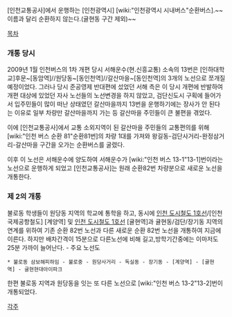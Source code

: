 [인천교통공사]에서 운행하는 [인천광역시] [wiki:"인천광역시 시내버스"순환버스].~~이름과 달리 순환하지 않는다.(귤현동 구간 제외)~~

[[목차]]

=== 개통 당시 ===

2009년 1월 인천버스의 1차 개편 당시 서해운수(현.신흥교통) 소속의 13번은 [인하대학교]후문~[동암역]//원당동~[동인천역]//갈산마을~[동인천역]의 3개의 노선으로 쪼개질 예정이었다. 그러나 당시 준공영제 반대편에 섰었던 서해 측은 이 당시 개편에 반발하여 개편 대상에 있었던 자사 노선들의 노선변경을 하지 않았고, 검단신도시 구획에 들어가서 입주민들이 많이 떠난 상태였던 갈산마을까지 13번을 운행하기에는 장사가 안 된다는 이유로 일부 차량만 갈산마을까지 가는 등 갈산마을 주민들이 큰 불편을 겪었다.

이에 [인천교통공사]에서 교통 소외지역이 된 갈산마을 주민들의 교통편의를 위해 [wiki:"인천 버스 순환 81"순환81번]의 차량 1대를 가져와 왕길동-검단사거리-완정삼거리-갈산마을 구간을 오가는 순환버스를 굴렸다.

이후 이 노선은 서해운수에 양도하여 서해운수가 [wiki:"인천 버스 13-1"13-1]번이라는 노선으로 운행하게 되었고 [인천교통공사]는 원래 순환82번 차량분으로 새로운 노선을 개통한다.

=== 제 2의 개통 ===

불로동 학생들이 원당동 지역의 학교에 통학을 하고, 동시에 [[인천 도시철도 1호선]]/[인천국제공항철도] [계양역] 및 [[인천 도시철도 1호선]] [귤현역]과 귤현동/검단/장기동 지역의 연계를 위하여 기존 순환 82번 노선과 다른 새로운 순환 82번 노선을 개통하여 지금에 이른다.
하지만 배차간격이 15분으로 다른노선에 비해 길고,방학기간중에는 이마저도 25분 가까이 늘어난다.
- 주요 노선도
 * 불로동 삼보해피하임 - 불로중 - 원당사거리 - 독실동 - 장기동 - [계양역] - [귤현역] - 귤현현대아이파크

한편 불로동 지역과 원당동을 잇는 또 다른 노선으로 [wiki:"인천 버스 13-2"13-2]번이 개통되었다.

[[각주]]
